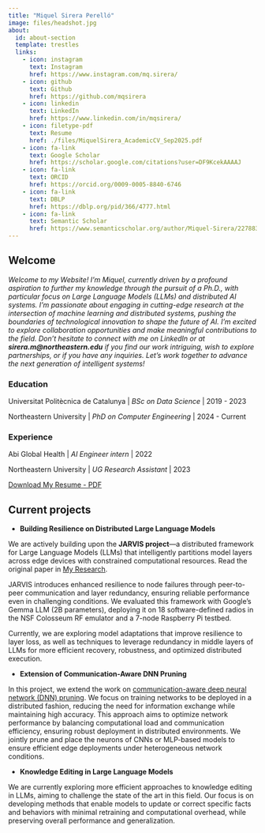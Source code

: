 ```yaml
---
title: "Miquel Sirera Perelló"
image: files/headshot.jpg
about:
  id: about-section
  template: trestles
  links: 
    - icon: instagram
      text: Instagram
      href: https://www.instagram.com/mq.sirera/
    - icon: github
      text: Github
      href: https://github.com/mqsirera
    - icon: linkedin
      text: LinkedIn
      href: https://www.linkedin.com/in/mqsirera/
    - icon: filetype-pdf
      text: Resume
      href: ./files/MiquelSirera_AcademicCV_Sep2025.pdf
    - icon: fa-link
      text: Google Scholar
      href: https://scholar.google.com/citations?user=DF9KcekAAAAJ
    - icon: fa-link
      text: ORCID
      href: https://orcid.org/0009-0005-8840-6746
    - icon: fa-link
      text: DBLP
      href: https://dblp.org/pid/366/4777.html
    - icon: fa-link
      text: Semantic Scholar
      href: https://www.semanticscholar.org/author/Miquel-Sirera/2278836383
---
```



## Welcome
*Welcome to my Website! I'm Miquel, currently driven by a profound aspiration to further my knowledge through the pursuit of a Ph.D., with particular focus on Large Language Models (LLMs) and distributed AI systems. I'm passionate about engaging in cutting-edge research at the intersection of machine learning and distributed systems, pushing the boundaries of technological innovation to shape the future of AI. I'm excited to explore collaboration opportunities and make meaningful contributions to the field. Don't hesitate to connect with me on LinkedIn or at **sirera.m@northeastern.edu** if you find our work intriguing, wish to explore partnerships, or if you have any inquiries. Let's work together to advance the next generation of intelligent systems!*

::: {#about-section}

### Education

Universitat Politècnica de Catalunya \| *BSc on Data Science* \| 2019 - 2023

Northeastern University \| *PhD on Computer Engineering* \| 2024 - Current

### Experience

Abi Global Health \| *AI Engineer intern* \| 2022

Northeastern University \| *UG Research Assistant* \| 2023


[Download My Resume - PDF](./files/MiquelSirera_AcademicCV_Sep2025.pdf){.btn .btn-primary}

:::

## Current projects
<!-- - **Survey on LLMs for 6G**

Our project aims to conduct a comprehensive survey on the utilization of Language Models (LLMs) in the context of 6G technology. We will investigate how LLMs are shaping the landscape of 6G development, exploring their applications, benefits, and potential challenges. By gathering valuable insights from industry experts and researchers, we seek to gain a deeper understanding of how LLMs are influencing the future of 6G.

- **Practical use for LLMs in telecomms**

Our project is centered around the fine-tuning of a Language Model (LLM) to act as a seamless bridge between network configurations and operators, all through natural language interactions. We're dedicated to creating an intuitive and efficient interface that allows operators to communicate with network configurations effortlessly. By harnessing the power of LLMs, we aim to streamline network management and enhance operational efficiency, ultimately revolutionizing the way operators interact with and manage complex networks. -->

- **Building Resilience on Distributed Large Language Models**

We are actively building upon the **JARVIS project**—a distributed framework for Large Language Models (LLMs) that intelligently partitions model layers across edge devices with constrained computational resources. Read the original paper in [My Research](/research).

JARVIS introduces enhanced resilience to node failures through peer-to-peer communication and layer redundancy, ensuring reliable performance even in challenging conditions. We evaluated this framework with Google's Gemma LLM (2B parameters), deploying it on 18 software-defined radios in the NSF Colosseum RF emulator and a 7-node Raspberry Pi testbed.

Currently, we are exploring model adaptations that improve resilience to layer loss, as well as techniques to leverage redundancy in middle layers of LLMs for more efficient recovery, robustness, and optimized distributed execution.

<!-- - **Neural Point Processes for Pixel-wise Regression**

In this project we address the challenge of pixel-wise regression problems with sparsely annotated images. Traditional methods struggle with unlabeled areas, leading to distorted predictions. We introduce Neural Point Processes, combining 2D Gaussian Processes with neural networks to leverage spatial correlations between sparse labels. Our method significantly improves mean-squared error and $R^{2}$ scores, outperforming standard regression techniques across both real-world and synthetic datasets. -->

- **Extension of Communication-Aware DNN Pruning**

In this project, we extend the work on [communication-aware deep neural network (DNN) pruning](https://ece.northeastern.edu/fac-ece/ioannidis/static/pdf/2023/C_Jian_CommAwarePrune_Infocom2023.pdf). We focus on training networks to be deployed in a distributed fashion, reducing the need for information exchange while maintaining high accuracy. This approach aims to optimize network performance by balancing computational load and communication efficiency, ensuring robust deployment in distributed environments. We jointly prune and place the neurons of CNNs or MLP-based models to ensure efficient edge deployments under heterogeneous network conditions.

- **Knowledge Editing in Large Language Models**

We are currently exploring more efficient approaches to knowledge editing in LLMs, aiming to challenge the state of the art in this field. Our focus is on developing methods that enable models to update or correct specific facts and behaviors with minimal retraining and computational overhead, while preserving overall performance and generalization.